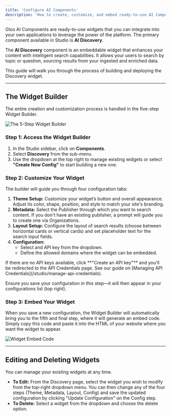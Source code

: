 ```yaml
---
title: 'Configure AI Components'
description: 'How to create, customize, and embed ready-to-use AI Components.'
---
```


Gloo AI Components are ready-to-use widgets that you can integrate into your own applications to leverage the power of the platform. The primary component available in Studio is **AI Discovery**.

The **AI Discovery** component is an embeddable widget that enhances your content with intelligent search capabilities. It allows your users to search by topic or question, sourcing results from your ingested and enriched data.

This guide will walk you through the process of building and deploying the Discovery widget.

---

## The Widget Builder

The entire creation and customization process is handled in the five-step Widget Builder.

![The 5-Step Widget Builder](https://files.readme.io/b4a679b3801cfe52b4394cc1cd5e5ca3f6642a543f38f46dd8a771e8d466f6ac-DiscoveryOverview.gif)

### Step 1: Access the Widget Builder

1.  In the Studio sidebar, click on **Components**.
2.  Select **Discovery** from the sub-menu.
3.  Use the dropdown at the top right to manage existing widgets or select **"Create New Config"** to start building a new one.

### Step 2: Customize Your Widget

The builder will guide you through four configuration tabs:

1.  **Theme Setup:** Customize your widget’s button and overall appearance. Adjust its color, shape, position, and style to match your site's branding.
2.  **Metadata:** Select the Publisher through which you want to search content. If you don't have an existing publisher, a prompt will guide you to create one via Organizations.
3.  **Layout Setup:** Configure the layout of search results (choose between horizontal cards or vertical cards) and set placeholder text for the search input fields.
4.  **Configuration:**
    -   Select and API key from the dropdown.
    -   Define the allowed domains where the widget can be embedded.

<Info>
If there are no API keys available, click **"Create an API key"** and you'll be redirected to the API Credentials page. See our guide on [Managing API Credentials](/studio/manage-api-credentials).
</Info>

Ensure you save your configuration in this step—it will then appear in your configurations list (top right).

### Step 3: Embed Your Widget

When you save a new configuration, the Widget Builder will automatically bring you to the fifth and final step, where it will generate an embed code. Simply copy this code and paste it into the HTML of your website where you want the widget to appear.

![Widget Embed Code](https://files.readme.io/950a5e16efb4eac8cda7f947447e813223f017d9eca38e5b8c60ab583068403b-SavingConfigEmbedding.gif)

---

## Editing and Deleting Widgets

You can manage your existing widgets at any time.

-   **To Edit:** From the Discovery page, select the widget you wish to modify from the top-right dropdown menu. You can then change any of the four steps (Theme, Metadata, Layout, Config) and save the updated configuration by clicking "Update Configuration" on the Config step.
-   **To Delete:** Select a widget from the dropdown and choose the delete option.
